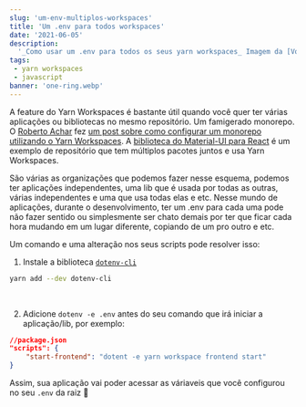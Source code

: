 ```yaml
---
slug: 'um-env-multiplos-workspaces'
title: 'Um .env para todos workspaces'
date: '2021-06-05'
description:
  '_Como usar um .env para todos os seus yarn workspaces_ Imagem da [Vox](https://www.vox.com/2016/10/3/13149670/google-new-os-andromeda-operating-system-chrome-android)'
tags:
 - yarn workspaces
 - javascript
banner: 'one-ring.webp'
---
```


A feature do Yarn Workspaces é bastante útil quando você quer ter várias aplicações ou bibliotecas
no mesmo repositório. Um famigerado monorepo. O [Roberto Achar](https://twitter.com/robertoachar) fez [um post sobre como configurar um monorepo utilizando o Yarn Workspaces](https://robertoachar.dev/blog/yarn-workspaces). A [biblioteca do Material-UI para React](https://github.com/mui-org/material-ui) é um exemplo de repositório que tem múltiplos pacotes juntos e usa Yarn Workspaces.

São várias as organizações que podemos fazer nesse esquema, podemos ter aplicações independentes, uma lib que é usada por todas as outras, várias independentes e uma que usa todas elas e etc. Nesse mundo de aplicações, durante o desenvolvimento, ter um .env para cada uma pode não fazer sentido ou simplesmente ser chato demais por ter que ficar cada hora mudando em um lugar diferente, copiando de um pro outro e etc.

Um comando e uma alteração nos seus scripts pode resolver isso:

1. Instale a biblioteca [`dotenv-cli`](https://github.com/entropitor/dotenv-cli)

```bash
yarn add --dev dotenv-cli
```

<br/>

2. Adicione `dotenv -e .env` antes do seu comando que irá iniciar a aplicação/lib, por exemplo:
```json
//package.json
"scripts": {
    "start-frontend": "dotent -e yarn workspace frontend start"
}
```

Assim, sua aplicação vai poder acessar as váriaveis que você configurou no seu `.env` da raiz 🎉
